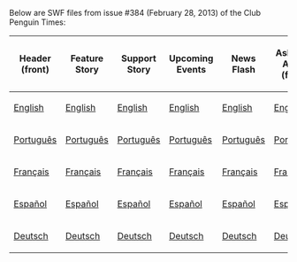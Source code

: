 Below are SWF files from issue #384 (February 28, 2013) of the Club Penguin Times:

<center>
{|class="wikitable" border="1"
!Header (front)
!Feature Story
!Support Story
!Upcoming Events
!News Flash
!Ask Aunt Arctic (front)
!Header (back)
!Ask Aunt Arctic (back)
!Jokes and Riddles
!Secrets
!Feature More
|-
|[[Media:News384HeaderFront.swf|English]]||[[Media:News384FeatureStory.swf|English]]||[[Media:News384SupportStory.swf|English]]||[[Media:News384UpcomingEvents.swf|English]]||[[Media:News384NewsFlash.swf|English]]||[[Media:News384AskAuntArcticFront.swf|English]]||[[Media:News384HeaderBack.swf|English]]||[[Media:News384AskAuntArcticBack.swf|English]]||[[Media:News384JokesAndRiddles.swf|English]]||[[Media:News384Secrets.swf|English]]||[[Media:News384FeatureMore.swf|English]]
|-
|[[Media:PTNews384HeaderFront.swf|Português]]||[[Media:PTNews384FeatureStory.swf|Português]]||[[Media:PTNews384SupportStory.swf|Português]]||[[Media:PTNews384UpcomingEvents.swf|Português]]||[[Media:PTNews384NewsFlash.swf|Português]]||[[Media:PTNews384AskAuntArcticFront.swf|Português]]||[[Media:PTNews384HeaderBack.swf|Português]]||[[Media:PTNews384AskAuntArcticBack.swf|Português]]||[[Media:PTNews384JokesAndRiddles.swf|Português]]||[[Media:PTNews384Secrets.swf|Português]]||[[Media:PTNews384FeatureMore.swf|Português]]
|-
|[[Media:FRNews384HeaderFront.swf|Français]]||[[Media:FRNews384FeatureStory.swf|Français]]||[[Media:FRNews384SupportStory.swf|Français]]||[[Media:FRNews384UpcomingEvents.swf|Français]]||[[Media:FRNews384NewsFlash.swf|Français]]||[[Media:FRNews384AskAuntArcticFront.swf|Français]]||[[Media:FRNews384HeaderBack.swf|Français]]||[[Media:FRNews384AskAuntArcticBack.swf|Français]]||[[Media:FRNews384JokesAndRiddles.swf|Français]]||[[Media:FRNews384Secrets.swf|Français]]||[[Media:FRNews384FeatureMore.swf|Français]]
|-
|[[Media:ESNews384HeaderFront.swf|Español]]||[[Media:ESNews384FeatureStory.swf|Español]]||[[Media:ESNews384SupportStory.swf|Español]]||[[Media:ESNews384UpcomingEvents.swf|Español]]||[[Media:ESNews384NewsFlash.swf|Español]]||[[Media:ESNews384AskAuntArcticFront.swf|Español]]||[[Media:ESNews384HeaderBack.swf|Español]]||[[Media:ESNews384AskAuntArcticBack.swf|Español]]||[[Media:ESNews384JokesAndRiddles.swf|Español]]||[[Media:ESNews384Secrets.swf|Español]]||[[Media:ESNews384FeatureMore.swf|Español]]
|-
|[[Media:DENews384HeaderFront.swf|Deutsch]]||[[Media:DENews384FeatureStory.swf|Deutsch]]||[[Media:DENews384SupportStory.swf|Deutsch]]||[[Media:DENews384UpcomingEvents.swf|Deutsch]]||[[Media:DENews384NewsFlash.swf|Deutsch]]||[[Media:ENews384AskAuntArcticFront.swf|Deutsch]]||[[Media:DENews384HeaderBack.swf|Deutsch]]||[[Media:DENews384AskAuntArcticBack.swf|Deutsch]]||[[Media:DENews384JokesAndRiddles.swf|Deutsch]]||[[Media:DENews384Secrets.swf|Deutsch]]||[[Media:DENews384FeatureMore.swf|Deutsch]]
|}
</center>